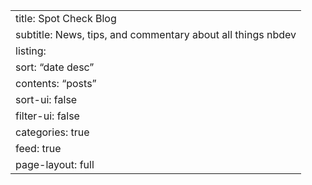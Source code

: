 ---
title: Spot Check Blog
subtitle: News, tips, and commentary about all things nbdev
listing:
  sort: "date desc"
  contents: "posts"
  sort-ui: false
  filter-ui: false
  categories: true
  feed: true
page-layout: full
---